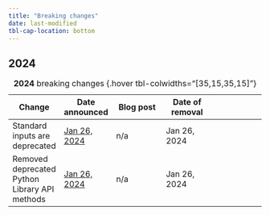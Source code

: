 ```yaml
---
title: "Breaking changes"
date: last-modified
tbl-cap-location: bottom
---
```


<!-- ## 2025

| Change | Date announced | Blog post | Date of removal |
|---|---|---|---|---|
| Release item header | [Mon 00, 2025](ANCHOR-LINK-TO-RELEASE-ITEM) | [Name of blog post](link-to-blog-post) | [Mon 00, 2025]{.red} |
: **2025** breaking changes {.hover} -->

## 2024

| Change | Date announced | Blog post | Date of removal |
|---|---|---|---|---|
| Standard inputs are deprecated | [Jan 26, 2024](/releases/2024/2024-jan-26/highlights.qmd#standard-inputs-are-deprecated) | n/a | [Jan 26, 2024]{.red} |
| Removed deprecated Python Library API methods | [Jan 26, 2024](/releases/2024/2024-jan-26/highlights.qmd#removed-deprecated-methods)  | n/a | [Jan 26, 2024]{.red} |
: **2024** breaking changes {.hover tbl-colwidths="[35,15,35,15]"}
